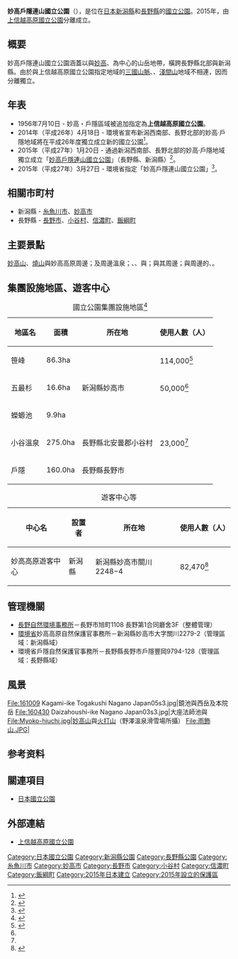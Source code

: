 {{Infobox protected area
| name            = 妙高戶隱連山國立公園
| alt_name        = Myōkō-Togakushi Renzan National Park<br>{{lang|ja|妙高戸隠連山国立公園}}
| iucn_category   = II
| photo           = Lake Nojiri.JPG
| photo_width     = 
| photo_caption   = 野尻湖
| map             = Japan
| map_width       = 250
| location        = {{JPN}}[[新潟縣|新潟縣]]、[[長野縣|長野縣]]
| nearest_city    = 
| lat_d = 36
| lat_m = 37
| lat_s = 30
| lat_NS = N
| long_d = 138
| long_m = 37
| long_s = 30
| long_EW = E
| area            = {{convert|39772|ha|km2|sigfig=4}}
| established     = 2015年3月27日
| visitation_num  = 5,360,000人次
| visitation_year = 2018年
| visitation_ref  = <ref>{{Cite web |url=http://www.env.go.jp/park/doc/data/natural/data/naturalpark_4.pdf |title=国立公園の利用者数（公園、年次別） |accessdate=2020-10-02 |archive-date=2020-05-24 |archive-url=https://web.archive.org/web/20200524062329/http://www.env.go.jp/park/doc/data/natural/data/naturalpark_4.pdf |dead-url=no }}</ref>
| governing_body  = [[環境省|環境省]]
| url             = http://www.env.go.jp/park/myokotogakushi/index.html
}}
'''妙高戶隱連山國立公園'''（{{jpn|j=妙高戸隠連山国立公園|hg=みょうこうとがくしれんざんこくりつこうえん}}），是位在[[日本|日本]][[新潟縣|新潟縣]]和[[長野縣|長野縣]]的[[日本國立公園|國立公園]]。2015年，由[[上信越高原國立公園|上信越高原國立公園]]分離成立。
== 概要 ==
妙高戶隱連山國立公園涵蓋以{{link-ja|野尻湖|野尻湖}}與[[妙高山|妙高]]、{{link-ja|戶隱山|戸隠山|戶隱}}為中心的山岳地帶，橫跨長野縣北部與新潟縣。由於與上信越高原國立公園指定地域的[[三國山脈|三國山脈]]、{{link-ja|志賀高原|志賀高原}}、[[淺間山|淺間山]]地域不相連，因而分離獨立。

== 年表 ==
* 1956年7月10日 - 妙高・戶隱區域被追加指定為'''上信越高原國立公園'''。
* 2014年（平成26年）4月18日 - 環境省宣布新潟西南部、長野北部的妙高·戶隱地域將在平成26年度獨立成立新的國立公園<ref>{{Cite web |url=http://www.yomiuri.co.jp/eco/20140418-OYT1T50140.html |title=上信越国立公園、分割へ…「妙高・戸隠」新指定 |publisher=[[讀賣新聞|讀賣新聞]] |accessdate=2014-04-18 |archive-date=2014-04-23 |archive-url=https://web.archive.org/web/20140423160731/http://www.yomiuri.co.jp/eco/20140418-OYT1T50140.html |dead-url=yes }}</ref>。
* 2015年（平成27年）1月20日 - {{link-ja|中央環境審議會|中央環境審議会}}通過新潟西南部、長野北部的妙高·戶隱地域獨立成立「[[妙高戶隱連山國立公園|妙高戶隱連山國立公園]]」（長野縣、新潟縣）<ref>{{Cite web |url=http://mainichi.jp/select/news/20150121k0000m040026000c.html |title=国立公園:妙高戸隠連山を指定 32番目に |publisher=[[每日新聞|每日新聞]] |accessdate=2015-02-16 |archive-date=2015-02-16 |archive-url=https://web.archive.org/web/20150216122236/http://mainichi.jp/select/news/20150121k0000m040026000c.html |dead-url=no }}</ref>。
* 2015年（平成27年）3月27日 - 環境省指定「妙高戶隱連山國立公園」<ref>{{Cite web |url=http://www.jiji.com/jc/c?g=soc_30&k=2015021600580 |title=「妙高戸隠連山国立公園」誕生へ＝32カ所目、「上信越高原」から分離 |publisher=[[時事通信社|時事通信社]] |accessdate=2015-02-16 |archive-date=2015-02-16 |archive-url=https://web.archive.org/web/20150216122928/http://www.jiji.com/jc/c?g=soc_30&k=2015021600580 |dead-url=no }}</ref>。

== 相關市町村 ==
* 新潟縣 - [[糸魚川市|糸魚川市]]、[[妙高市|妙高市]]
* 長野縣 - [[長野市|長野市]]、[[小谷村|小谷村]]、[[信濃町|信濃町]]、[[飯綱町|飯綱町]]
== 主要景點 ==
[[妙高山|妙高山]]、[[新潟燒山|燒山]]與妙高高原周邊；{{link-ja|赤倉溫泉 (新潟縣)|赤倉温泉 (新潟県)|赤倉溫泉}}及周邊溫泉；{{link-ja|黑姬山 (長野縣)|黒姫山 (長野県)|黑姫山}}、{{link-ja|戶隱山|戸隠山}}、{{link-ja|飯繩山|飯縄山}}與{{link-ja|飯綱高原|飯綱高原}}；{{link-ja|野尻湖|野尻湖}}與其周邊；{{link-ja|雨飾山|雨飾山}}與周邊的{{link-ja|小谷溫泉|小谷温泉}}、{{link-ja|雨飾溫泉|雨飾温泉}}。

== 集團設施地區、遊客中心 ==
{| class="wikitable" style="text-align:left; font-size:95%"
|+ 國立公園集團設施地區<ref>{{Cite web |url=https://www.env.go.jp/park/doc/data/national/np_7.pdf |title=国立公園集団施設地区 |year=2020 |format=PDF |publisher=環境省 |accessdate=2020-10-02 |archive-date=2020-05-24 |archive-url=https://web.archive.org/web/20200524094446/http://www.env.go.jp/park/doc/data/national/np_7.pdf |dead-url=no }}</ref>
!地區名
!面積
!所在地
!使用人數（人）
|-
|笹峰||86.3ha||rowspan="3"|新潟縣妙高市||114,000<ref name="集団施設地区等利用者数">{{Cite web |url=http://www.env.go.jp/park/doc/data/natural/data/naturalpark_7.pdf |title=国立公園集団施設地区等利用者数 |format=PDF |publisher=環境省 |accessdate=2020-10-02 |archive-date=2020-05-24 |archive-url=https://web.archive.org/web/20200524083706/http://www.env.go.jp/park/doc/data/natural/data/naturalpark_7.pdf |dead-url=no }}</ref>
|-
|五最杉||16.6ha||50,000<ref name="集団施設地区等利用者数"/>
|-
|蠑螈池||9.9ha||
|-
|小谷溫泉||275.0ha||長野縣北安曇郡小谷村||23,000<ref name="集団施設地区等利用者数"/>
|-
|戶隱||160.0ha||長野縣長野市||
|}
{| class="wikitable" style="text-align:left; font-size:95%"
|+ 遊客中心等
!中心名
!設置者
!所在地
!使用人數（人）
|-
|妙高高原遊客中心||新潟縣||新潟縣妙高市關川2248−4||82,470<ref name="ビジターセンター等利用者数">{{Cite web |url=http://www.env.go.jp/park/doc/data/natural/data/naturalpark_8.pdf |title=国立公園内ビジターセンター等利用者数 |format=PDF |publisher=環境省 |accessdate=2020-10-02 |archive-date=2019-10-12 |archive-url=https://web.archive.org/web/20191012202323/http://www.env.go.jp/park/doc/data/natural/data/naturalpark_8.pdf |dead-url=no }}</ref>
|}

== 管理機關 ==
* [http://chubu.env.go.jp/nagano 長野自然環境事務所]{{Wayback|url=http://chubu.env.go.jp/nagano |date=20171123121412 }}－長野市旭町1108 長野第1合同廳舍3F（整體管理）
*[[環境省|環境省]]妙高高原自然保護官事務所－新潟縣妙高市大字關川2279-2（管理區域：新潟縣域）　
* 環境省戶隱自然保護官事務所－長野縣長野市戶隱豐岡9794-128（管理區域：長野縣域）

== 風景 ==
<gallery widths="165px" heights="110px">
File:161009 Kagami-ike Togakushi Nagano Japan05s3.jpg|鏡池與{{link-ja|戶隱連峰|戸隠連峰}}西岳及本院岳
File:160430 Daizahoushi-ike Nagano Japan03s3.jpg|大座法師池與{{link-ja|飯繩山|飯縄山}}
File:Myoko-hiuchi.jpg|[[妙高山|妙高山]]與[[火打山|火打山]]（野澤溫泉滑雪場所攝）
File:雨飾山.JPG|{{link-ja|雨飾山|雨飾山}}
</gallery>

==参考资料==
{{Reflist}}

== 關連項目 ==
* [[日本國立公園|日本國立公園]]

== 外部連結 ==
* {{ja}}[http://www.env.go.jp/park/myokotogakushi/ 上信越高原國立公園]{{Wayback|url=http://www.env.go.jp/park/myokotogakushi/ |date=20150630030636 }}

{{日本國立公園}}

{{DEFAULTSORT:Myoko Togakushi}}
[[Category:日本國立公園|Category:日本國立公園]]
[[Category:新潟縣公園|Category:新潟縣公園]]
[[Category:長野縣公園|Category:長野縣公園]]
[[Category:糸魚川市|Category:糸魚川市]]
[[Category:妙高市|Category:妙高市]]
[[Category:長野市|Category:長野市]]
[[Category:小谷村|Category:小谷村]]
[[Category:信濃町|Category:信濃町]]
[[Category:飯綱町|Category:飯綱町]]
[[Category:2015年日本建立|Category:2015年日本建立]]
[[Category:2015年設立的保護區|Category:2015年設立的保護區]]